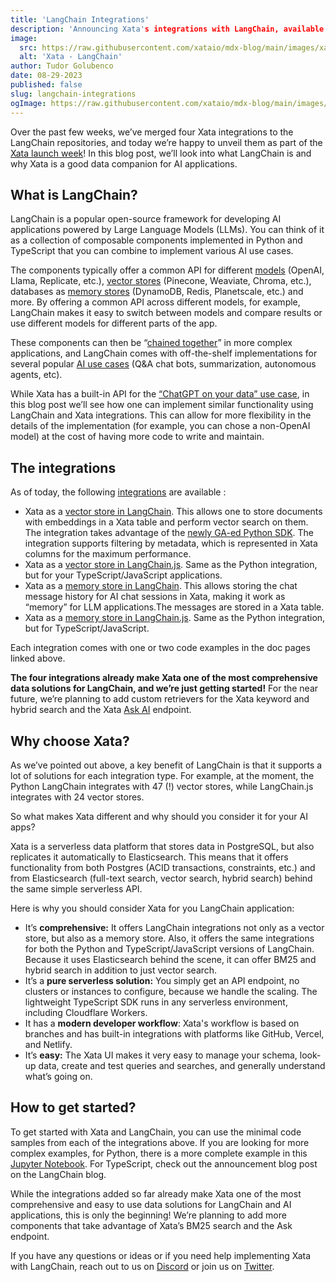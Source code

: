 ```yaml
---
title: 'LangChain Integrations'
description: 'Announcing Xata's integrations with LangChain, available both as a vector store and a memory store.'
image:
  src: https://raw.githubusercontent.com/xataio/mdx-blog/main/images/xata-langchain.jpg
  alt: 'Xata - LangChain'
author: Tudor Golubenco
date: 08-29-2023
published: false
slug: langchain-integrations
ogImage: https://raw.githubusercontent.com/xataio/mdx-blog/main/images/xata-langchain.jpg
---
```


Over the past few weeks, we’ve merged four Xata integrations to the LangChain repositories, and today we’re happy to unveil them as part of the [Xata launch week](https://xata.io/blog/launch-week-august-2023)! In this blog post, we’ll look into what LangChain is and why Xata is a good data companion for AI applications.

## What is LangChain?

LangChain is a popular open-source framework for developing AI applications powered by Large Language Models (LLMs). You can think of it as a collection of composable components implemented in Python and TypeScript that you can combine to implement various AI use cases.

The components typically offer a common API for different [models](https://js.langchain.com/docs/modules/model_io/models/llms/) (OpenAI, Llama, Replicate, etc.), [vector stores](https://js.langchain.com/docs/modules/data_connection/vectorstores/) (Pinecone, Weaviate, Chroma, etc.), databases as [memory stores](https://js.langchain.com/docs/modules/memory/) (DynamoDB, Redis, Planetscale, etc.) and more. By offering a common API across different models, for example, LangChain makes it easy to switch between models and compare results or use different models for different parts of the app.

These components can then be “[chained together](https://python.langchain.com/docs/modules/chains/)” in more complex applications, and LangChain comes with off-the-shelf implementations for several popular [AI use cases](https://js.langchain.com/docs/use_cases) (Q&A chat bots, summarization, autonomous agents, etc).

While Xata has a built-in API for the [“ChatGPT on your data” use case](https://xata.io/chatgpt), in this blog post we’ll see how one can implement similar functionality using LangChain and Xata integrations. This can allow for more flexibility in the details of the implementation (for example, you can chose a non-OpenAI model) at the cost of having more code to write and maintain.

## The integrations

As of today, the following [integrations](/docs/integrations/langchain) are available :

- Xata as a [vector store in LangChain](https://python.langchain.com/docs/integrations/vectorstores/xata). This allows one to store documents with embeddings in a Xata table and perform vector search on them. The integration takes advantage of the [newly GA-ed Python SDK](https://xata.io/blog/announcing-the-python-sdk-ga). The integration supports filtering by metadata, which is represented in Xata columns for the maximum performance.
- Xata as a [vector store in LangChain.js](https://js.langchain.com/docs/modules/data_connection/vectorstores/integrations/xata). Same as the Python integration, but for your TypeScript/JavaScript applications.
- Xata as a [memory store in LangChain](https://python.langchain.com/docs/integrations/memory/xata_chat_message_history). This allows storing the chat message history for AI chat sessions in Xata, making it work as “memory” for LLM applications.The messages are stored in a Xata table.
- Xata as a [memory store in LangChain.js](https://js.langchain.com/docs/modules/memory/integrations/xata). Same as the Python integration, but for TypeScript/JavaScript.

Each integration comes with one or two code examples in the doc pages linked above.

**The four integrations already make Xata one of the most comprehensive data solutions for LangChain, and we’re just getting started!** For the near future, we’re planning to add custom retrievers for the Xata keyword and hybrid search and the Xata [Ask AI](https://xata.io/docs/typescript-client/ask) endpoint.

## Why choose Xata?

As we’ve pointed out above, a key benefit of LangChain is that it supports a lot of solutions for each integration type. For example, at the moment, the Python LangChain integrates with 47 (!) vector stores, while LangChain.js integrates with 24 vector stores.

So what makes Xata different and why should you consider it for your AI apps?

Xata is a serverless data platform that stores data in PostgreSQL, but also replicates it automatically to Elasticsearch. This means that it offers functionality from both Postgres (ACID transactions, constraints, etc.) and from Elasticsearch (full-text search, vector search, hybrid search) behind the same simple serverless API.

Here is why you should consider Xata for you LangChain application:

- It’s **comprehensive:** It offers LangChain integrations not only as a vector store, but also as a memory store. Also, it offers the same integrations for both the Python and TypeScript/JavaScript versions of LangChain. Because it uses Elasticsearch behind the scene, it can offer BM25 and hybrid search in addition to just vector search.
- It’s a **pure serverless solution:** You simply get an API endpoint, no clusters or instances to configure, because we handle the scaling. The lightweight TypeScript SDK runs in any serverless environment, including Cloudflare Workers.
- It has a **modern developer workflow**: Xata's workflow is based on branches and has built-in integrations with platforms like GitHub, Vercel, and Netlify.
- It’s **easy:** The Xata UI makes it very easy to manage your schema, look-up data, create and test queries and searches, and generally understand what’s going on.

## How to get started?

To get started with Xata and LangChain, you can use the minimal code samples from each of the integrations above. If you are looking for more complex examples, for Python, there is a more complete example in this [Jupyter Notebook](https://python.langchain.com/docs/integrations/memory/xata_chat_message_history#conversational-qa-chain-on-your-data-with-memory). For TypeScript, check out the announcement blog post on the LangChain blog.

While the integrations added so far already make Xata one of the most comprehensive and easy to use data solutions for LangChain and AI applications, this is only the beginning! We’re planning to add more components that take advantage of Xata’s BM25 search and the Ask endpoint.

If you have any questions or ideas or if you need help implementing Xata with LangChain, reach out to us on [Discord](https://xata.io/discord) or join us on [Twitter](https://twitter.com/xata).

